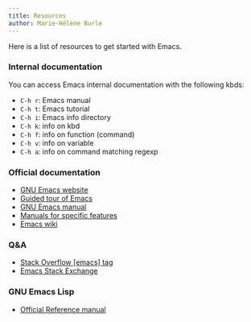 ```yaml
---
title: Resources
author: Marie-Hélène Burle
---
```


:::{.def}

Here is a list of resources to get started with Emacs.

:::

### Internal documentation

You can access Emacs internal documentation with the following kbds:

- `C-h r`: Emacs manual
- `C-h t`: Emacs tutorial
- `C-h i`: Emacs info directory
- `C-h k`: info on kbd
- `C-h f`: info on function (command)
- `C-h v`: info on variable
- `C-h a`: info on command matching regexp

### Official documentation

- [GNU Emacs website](https://www.gnu.org/software/emacs/)
- [Guided tour of Emacs](https://www.gnu.org/software/emacs/tour/index.html)
- [GNU Emacs manual](https://www.gnu.org/software/emacs/manual/html_node/emacs/index.html)
- [Manuals for specific features](https://www.gnu.org/software/emacs/manual/)
- [Emacs wiki](https://www.emacswiki.org/)

### Q&A

- [Stack Overflow [emacs] tag](https://stackoverflow.com/questions/tagged/emacs)
- [Emacs Stack Exchange](https://emacs.stackexchange.com/questions?tab=Newest)

### GNU Emacs Lisp

- [Official Reference manual](https://www.gnu.org/software/emacs/manual/elisp.html)
